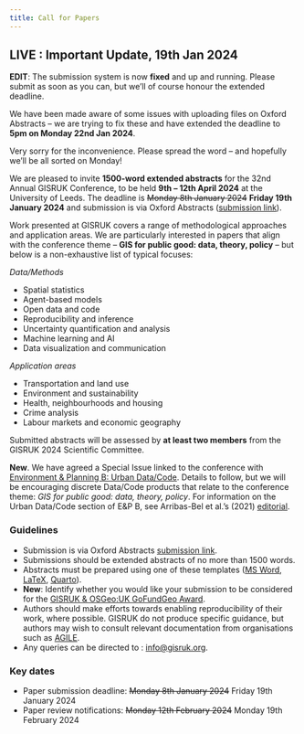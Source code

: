 ```yaml
---
title: Call for Papers
---
```


::: {.callout-important}
## LIVE : Important Update, 19th Jan 2024 

**EDIT**: The submission system is now **fixed** and up and running. Please submit as soon as you can, but we'll of course honour the extended deadline.

We have been made aware of some issues with uploading files on Oxford Abstracts -- we are trying to fix these and have extended the deadline to **5pm on Monday 22nd Jan 2024**.   

Very sorry for the inconvenience. Please spread the word -- and hopefully we’ll be all sorted on Monday! 

:::



We are pleased to invite **1500-word extended abstracts** for the 32nd Annual GISRUK Conference, to be held **9th -- 12th April 2024** at the University of Leeds. The deadline is ~~Monday 8th January 2024~~ **Friday 19th January 2024** and submission is via Oxford Abstracts ([submission link](https://app.oxfordabstracts.com/stages/6800/submitter)).

Work presented at GISRUK covers a range of methodological approaches and application areas. We are particularly interested in papers that align with the conference theme --  **GIS for public good: data, theory, policy** -- but  below is a non-exhaustive list of typical focuses:

*Data/Methods*

* Spatial statistics
* Agent-based models
* Open data and code
* Reproducibility and inference
* Uncertainty quantification and analysis
* Machine learning and AI
* Data visualization and communication


*Application areas*

* Transportation and land use
* Environment and sustainability
* Health, neighbourhoods and housing
* Crime analysis
* Labour markets and economic geography

Submitted abstracts will be assessed by **at least two members** from the GISRUK 2024 Scientific Committee.

**New**. We have agreed a Special Issue linked to the conference with [Environment & Planning B: Urban Data/Code](https://uk.sagepub.com/en-gb/eur/environment-and-planning-b-urban-analytics-and-city-science/journal203385#description). Details to follow, but we will be encouraging discrete Data/Code products that relate to the conference theme: *GIS for public good: data, theory, policy*. For information on the Urban Data/Code section of E&P B, see Arribas-Bel et al.'s (2021) [editorial](https://journals.sagepub.com/doi/full/10.1177/23998083211059670?_gl=1*1y72m9o*_ga*MTM3ODc1NzM1OS4xNjQyNzA4NjE5*_ga_60R758KFDG*MTcwMzE2MjMwMS40NC4wLjE3MDMxNjIzMDEuNjAuMC4w).

### Guidelines

* Submission is via Oxford Abstracts [submission link](https://app.oxfordabstracts.com/stages/6800/submitter).
* Submissions should be extended abstracts of no more than 1500 words.
* Abstracts must be prepared using one of these templates ([MS Word](../files/GISRUK2024_PaperTemplateSubmission.docx), [LaTeX](../files/GISRUK2024-LaTeX_template.zip), [Quarto](https://github.com/sdesabbata/quarto-gisruk)).
* **New**: Identify whether you would like your submission to be considered for the [GISRUK & OSGeo:UK GoFundGeo Award](/osgeo/).
* Authors should make efforts towards enabling reproducibility of their work, where possible. GISRUK do not produce specific guidance, but authors may wish to consult relevant documentation from organisations such as [AGILE](https://osf.io/numa5).
* Any queries can be directed to : [info@gisruk.org](mailto:info@gisruk.org).

### Key dates

* Paper submission deadline: ~~Monday 8th January 2024~~ Friday 19th January 2024
* Paper review notifications: ~~Monday 12th February 2024~~ Monday 19th February 2024
